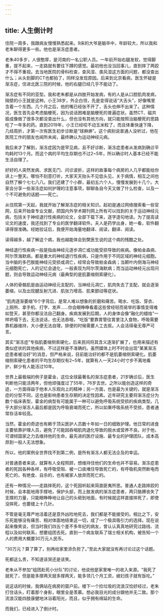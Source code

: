```yaml
---
---
---
```

title: 人生倒计时
---




住院一周多，我跟病友慢慢熟悉起来。9床的大爷是脑卒中，年龄较大，所以我和老朱聊得更多一些。他也是渐冻症患者。

老朱40多岁，人很憨厚，是河南的一名公职人员。一年前开始右腿发软，觉得脚重，提不起来，一走路就有要往下蹲的感觉。最初他也没当回事儿，直到摔了两跤才不得不重视。去当地医院的骨科检查，查风湿、类风湿这方面的问题，都没查出什么；从头到脚的CT也都拍了，同样没发现原因。后来到北京看病，医生怀疑是渐冻症，住进北医三院的时候，他的右腿已经几乎不能动了。

渐冻症有不同的亚型。我和老朱都是从四肢开始发病，有的人是从口腔肌肉发病，隔壁的小王就是这种。小王38岁，外企白领，先是变得说话“大舌头”，好像嘴里含着一个东西。几个月之后，他的嘴已经张不开了，舌头也伸不出来了。这种情况，医生首先会考虑脑梗死，因为说话困难是脑梗死的普遍症状。虽然CT、磁共振成像做了很多次都没查出什么，但也没有其他方向，就只能按照治脑梗死的思路吃了一年多的药。直到2019年，小王已经咬不动玉米粒了，而且体重快速下降，几经周折，才第一次有医生初步诊断是“球麻痹”。这个病别说普通人没听过，他在医院工作的朋友也闻所未闻，最终确认为运动神经元病。

我后来才了解到，渐冻症因为是罕见病，且不好诊断，渐冻症患者从发病到确诊平均耗时13个月。而这个病的平均生存期也不过2~5年，所以确诊时人基本已经不能生活自理了。

好好的人突然发病、求医无门、问诊波折，这样的故事每个病房的人几乎都能给你讲上一整天。哪怕不刻意打听，大家天天抬头不见低头见，关于病情，相互之间也自然了解个七七八八。我们还建了个小群，最初五六个人，慢慢发展到十几个。大家会分享一些渐冻症如何护理的注意事项，聊聊各自今天又做了什么检查，以及一个不可避免的话题——死亡。

从住院第一天起，我就开始了解渐冻症的相关知识。起初是通过网络搜索看一些官网，后来开始查专业文献，把国内外学术期刊网上所有可以找到的关于运动神经元病，包括关于神经退行性疾病的论文，全部下载下来，逐字逐句地读。为了提高读论文的速度，我还找到了专业的医学翻译软件。夫人是药学出身，她一看，软件翻译得很准确。经她验证后，我便开始海量地翻译、阅读，翻译、阅读。

读得越多，越了解这个病，我也越能体会到樊医生说的这个病的残酷之处。

神经退行性疾病一般是指由神经元逐步凋亡或功能受损导致的疾病。像帕金森病、阿尔茨海默病，都是重大的神经退行性疾病，只是作用于不同区域的神经元细胞。当中脑的多巴胺能神经元受损或凋亡，经常会导致帕金森病；当颞叶内侧海马神经元细胞死亡，人的记忆会退化，一般表现为阿尔茨海默病；而当运动神经元出现问题，则会导致运动神经元病（最典型的是肌萎缩侧索硬化）。

人体的骨骼肌是由运动神经元支配的，当神经元凋亡，肌肉失去了支配，就会逐渐萎缩，以及出现腱反射亢进、肌张力增高、肌束颤动等症状。

“肌肉逐渐萎缩”6个字背后，是常人难以想象的折磨和痛苦。喝水、吃饭、穿衣、上厕所、拿手机、打字、发声……你会眼睁睁看着这些曾经轻而易举的事情变得难如登天，甚至你都没法自己翻身。疾病发展到后期，人的身体会像“融化的蜡烛”一样坍塌下去，无法说话，也无法吞咽，“吃饭”要靠胃管往胃里注入食物，呼吸需要靠机器维持，大小便无法自理，排便的时候需要人工去抠。人会活得毫无尊严可言。

其实“渐冻症”专指肌萎缩侧索硬化，后来民间将其含义逐渐扩展了，也用来描述有类似症状的其他疾病，不过这样是不准确的。虽然媒体上时不时会出现“某某渐冻症患者被治好”的消息，但严格来说，目前能治好的都不是肌萎缩侧索硬化。肌萎缩侧索硬化患者的平均生存期仅有2~5年，就算有人一天24小时寸步不离地看护，鲜少有人能活过10年。

世界上最极端的例子是霍金，这位全球最著名的渐冻症患者，21岁确诊后，医生判断他只能活两年，但他顽强度过了55年，76岁去世。之所以能创造这样的奇迹，一方面得益于他本人乐观向上的精神；另一方面，也是最为关键的，就是渐冻症的分型不同，这也是影响患者生存期的决定性因素。近年研究主要将渐冻症分为数个临床表型，霍金的病型有可能属于一种可以避免呼吸系统受损的疾病类型。几乎大部分渐冻人最后都是因为呼吸衰竭而死亡，所以如果呼吸系统不受损，患者通常存活率较高。

当然，霍金的奇迹也有赖于顶尖医护人员数十年如一日的细致护理。他日常的进食主要依靠护理人员，避免了可能因吞咽肌肉退化导致的脱水或营养不良。对于他，可谓倾国家之力去维持他的生命，最先进的医疗设施、最专业的护理团队，成本高昂到一般人无法想象。

所以，他的案例全世界找不到第二例，是所有渐冻人都无法企及的幸运。

对普通患者来说，就算有人全程照顾，想维持住他们的生命也并不容易。渐冻症患者的死因各种各样，有呼吸受阻、被一口痰堵住导致死亡的，有呼吸机突然断电而死亡的，有绝食、自杀的，也有被家人放弃而死亡的。

还有一种情况——走路摔死的，这个死因听起来简直匪夷所思。普通人走路摔跤的时候，会本能地用手撑地，保护头部，而上肢发病的渐冻症患者，两只胳膊丧失了支撑的力量，只能眼睁睁地让自己的头砸到地面，有时候就这样直接摔死了，即使没摔死，也要缝上十几针。

不管是毫无尊严地活着还是意外凶险地死去，我们都是不能接受的。相比之下，安乐死能够没有痛苦、相对体面地结束这一切，成了一个极具吸引力的选择。现在说起来像笑谈，但当时我们四五个差不多年纪的病友，曾认认真真地研究过路线、流程以及如何联系，想要组团去死。直到一个病友联系了瑞士相关机构，被告知一个人的费用大概要30万元人民币。

“30万元？算了算了，别再给家里添负担了。”至此大家就没有再讨论过这个话题。

死都这么贵，不知道该哭还是该笑。

老朱从不参加“组团赴死小分队”的讨论，他说他是家里唯一的收入来源。“我死了就死了，但是能多撑两天就多撑两天，能多领几个月工资，媳妇孩子就有饭吃。”

说这话的时候，我俩站在病房的窗户前。楼下一个捡垃圾的流浪汉恰好经过，老朱打住话头，盯着那个身影，眼里全是羡慕。想必我目光的成分跟他并无二致。那个流浪汉能四肢康健地沐浴着阳光，而且，似乎拥有绵延的生命。

而我们，已经进入了倒计时。